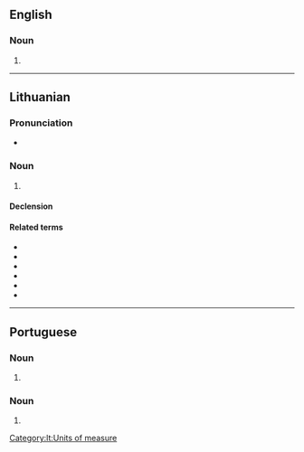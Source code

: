 ==English==

===Noun===
{{head|en|noun plural form}}

# {{plural of|grama|lang=en}}

----

==Lithuanian==
{{wikipedia|lang=lt}}

===Pronunciation===
* {{IPA|[ˈɡrä̌ːmɐs̪]|lang=lt}}

===Noun===
{{lt-noun|head=grãmas|m|grãmai|2}}

# {{l|en|gram}}

====Declension====
{{lt-noun-m-as-2|gram|grãm}}

====Related terms====
{{qualifier|Noun}}
* {{l|lt|centigramas|g=m}}
* {{l|lt|decigramas|g=m}}
* {{l|lt|dekagramas|g=m}}
* {{l|lt|hektogramas|g=m}}
* {{l|lt|kilogramas|g=m}}
* {{l|lt|milligramas|g=m}}

[[Category:lt:Units of measure]]

----

==Portuguese==

===Noun===
{{pt-noun-form|m-p}}

# {{pt-noun form of|grama|onlym|pl}}

===Noun===
{{pt-noun-form|f-p}}

# {{pt-noun form of|grama|onlyf|pl}}
